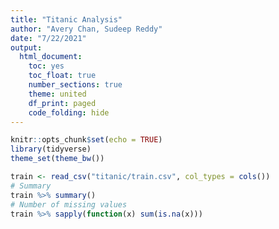 ```yaml
---
title: "Titanic Analysis"
author: "Avery Chan, Sudeep Reddy"
date: "7/22/2021"
output:
  html_document:
    toc: yes
    toc_float: true
    number_sections: true
    theme: united
    df_print: paged
    code_folding: hide
---
```


```r
knitr::opts_chunk$set(echo = TRUE)
library(tidyverse)
theme_set(theme_bw())
```

```r
train <- read_csv("titanic/train.csv", col_types = cols())
# Summary
train %>% summary()
# Number of missing values
train %>% sapply(function(x) sum(is.na(x)))
```

